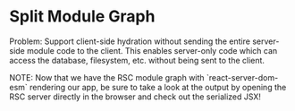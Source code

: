 # Split Module Graph

Problem: Support client-side hydration without sending the entire server-side
module code to the client. This enables server-only code which can access the
database, filesystem, etc. without being sent to the client.

<callout-success>
	NOTE: Now that we have the RSC module graph with `react-server-dom-esm`
	rendering our app, be sure to take a look at the output by opening the RSC
	server directly in the browser and check out the serialized JSX!
</callout-success>
